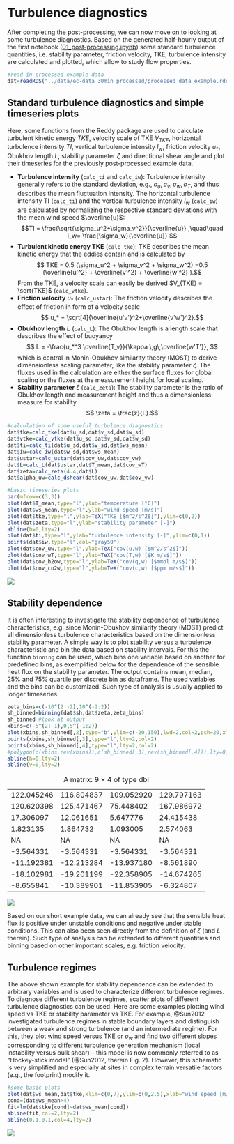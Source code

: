 # Turbulence diagnostics
After completing the post-processing, we can now move on to looking at some turbulence diagnostics. 
Based on the generated half-hourly output of the first notebook ([01_post-processing.ipynb](https://github.com/noctiluc3nt/ec_analyze/blob/main/notebooks/01_post-processing.ipynb)) some standard turbulence quantities, i.e. stability parameter, friction velocity, TKE, turbulence intensity are calculated and plotted, which allow to study flow properties.


```R
#read in processed example data
dat=readRDS("../data/ec-data_30min_processed/processed_data_example.rds")
```

## Standard turbulence diagnostics and simple timeseries plots
Here, some functions from the Reddy package are used to calculate turbulent kinetic energy $TKE$, velocity scale of TKE $V_{TKE}$, horizontal turbulence intensity $TI$, vertical turbulence intensity $I_w$, friction velocity $u_*$, Obukhov length $L$, stability parameter $\zeta$ and directional shear angle and plot their timeseries for the previously post-processed example data. <br>


- **Turbulence intensity** (`calc_ti` and `calc_iw`): Turbulence intensity generally refers to the standard deviation, e.g., $\sigma_u, \sigma_v, \sigma_w, \sigma_T$, and thus describes the mean fluctuation intensity. The horizontal turbulence intensity TI (`calc_ti`) and the vertical turbulence intensity $I_w$ (`calc_iw`) are calculated by normalizing the respective standard deviations with the mean wind speed $\overline{u}$:
$$TI = \frac{\sqrt{\sigma_u^2+\sigma_v^2}}{\overline{u}} ,\quad\quad I_w= \frac{\sigma_w}{\overline{u}} $$
- **Turbulent kinetic energy TKE** (`calc_tke`): TKE describes the mean kinetic energy that the eddies contain and is calculated by
 $$ TKE = 0.5 (\sigma_u^2 + \sigma_v^2 + \sigma_w^2) =0.5 (\overline{u'^2} + \overline{v'^2} + \overline{w'^2}  ).$$
 From the TKE, a velocity scale can easily be derived $V_{TKE} = \sqrt{TKE}$ (`calc_vtke`).
- **Friction velocity** $u_*$ (`calc_ustar`): The friction velocity describes the effect of friction in form of a velocity scale
$$ u_* = \sqrt[4]{\overline{u'v'}^2+\overline{v'w'}^2}.$$
- **Obukhov length** $L$ (`calc_L`): The Obukhov length is a length scale that describes the effect of buoyancy 
$$ L = -\frac{u_*^3 \overline{T_v}}{\kappa \,g\,\overline{w'T'}}, $$
which is central in Monin-Obukhov similarity theory (MOST) to derive dimensionless scaling parameter, like the stability parameter $\zeta$.
The fluxes used in the calculation are either the surface fluxes for global scaling or the fluxes at the measurement height for local scaling.
- **Stability parameter** $\zeta$ (`calc_zeta`): The stability parameter is the ratio of Obukhov length and measurement height and thus a dimensionless measure for stability
$$ \zeta = \frac{z}{L}.$$


```R
#calculation of some useful turbulence diagnostics
dat$tke=calc_tke(dat$u_sd,dat$v_sd,dat$w_sd)
dat$vtke=calc_vtke(dat$u_sd,dat$v_sd,dat$w_sd)
dat$ti=calc_ti(dat$u_sd,dat$v_sd,dat$ws_mean)
dat$iw=calc_iw(dat$w_sd,dat$ws_mean)
dat$ustar=calc_ustar(dat$cov_uw,dat$cov_vw)
dat$L=calc_L(dat$ustar,dat$T_mean,dat$cov_wT)
dat$zeta=calc_zeta(4.4,dat$L)
dat$alpha_uw=calc_dshear(dat$cov_uw,dat$cov_vw)
```


```R
#basic timeseries plots
par(mfrow=c(3,3))
plot(dat$T_mean,type="l",ylab="temperature [°C]")
plot(dat$ws_mean,type="l",ylab="wind speed [m/s]")
plot(dat$tke,type="l",ylab=TeX("TKE [$m^2/s^2$]"),ylim=c(0,2))
plot(dat$zeta,type="l",ylab="stability parameter [-]")
abline(h=0,lty=2)
plot(dat$ti,type="l",ylab="turbulence intensity [-]",ylim=c(0,1))
points(dat$iw,type="l",col="gray50")
plot(dat$cov_uw,type="l",ylab=TeX("cov(u,w) [$m^2/s^2$]"))
plot(dat$cov_wT,type="l",ylab=TeX("cov(T,w) [$K m/s$]"))
plot(dat$cov_h2ow,type="l",ylab=TeX("cov(q,w) [$mmol m/s$]"))
plot(dat$cov_co2w,type="l",ylab=TeX("cov(c,w) [$ppm m/s$]"))
```


    
![](figures/fig_0201.png)
    


## Stability dependence
It is often interesting to investigate the stability dependence of turbulence characteristics, e.g. since Monin-Obukhov similarity theory (MOST) predict all dimensionless turbulence characteristics based on the dimensionless stability parameter. A simple way is to plot stability versus a turbulence characteristic and bin the data based on stability intervals. For this the function `binning` can be used, which bins one variable based on another for predefined bins, as exemplified below for the dependence of the sensible heat flux on the stability parameter. The output contains mean, median, 25% and 75% quartile per discrete bin as dataframe. The used variables and the bins can be customized. Such type of analysis is usually applied to longer timeseries. 


```R
zeta_bins=c(-10^(2:-2),10^(-2:2))
sh_binned=binning(dat$sh,dat$zeta,zeta_bins)
sh_binned #look at output
xbins=c(-5^(2:-1),0,5^(-1:2))
plot(xbins,sh_binned[,2],type="b",ylim=c(-20,150),lwd=2,col=2,pch=20,xlab="stability parameter [-]",ylab=TeX("SH [W/m$^2$]"))
points(xbins,sh_binned[,3],type="l",lty=2,col=2)
points(xbins,sh_binned[,4],type="l",lty=2,col=2)
#polygon(c(xbins,rev(xbins)),c(sh_binned[,3],rev(sh_binned[,4])),lty=0,col=rgb(0.8,0,0,0.2) )
abline(h=0,lty=2)
abline(v=0,lty=2)
```


<table class="dataframe">
<caption>A matrix: 9 × 4 of type dbl</caption>
<tbody>
	<tr><td>122.045246</td><td>116.804837</td><td>109.052920</td><td>129.797163</td></tr>
	<tr><td>120.620398</td><td>125.471467</td><td> 75.448402</td><td>167.986972</td></tr>
	<tr><td> 17.306097</td><td> 12.061651</td><td>  5.647776</td><td> 24.415438</td></tr>
	<tr><td>  1.823135</td><td>  1.864732</td><td>  1.093005</td><td>  2.574063</td></tr>
	<tr><td>        NA</td><td>        NA</td><td>        NA</td><td>        NA</td></tr>
	<tr><td> -3.564331</td><td> -3.564331</td><td> -3.564331</td><td> -3.564331</td></tr>
	<tr><td>-11.192381</td><td>-12.213284</td><td>-13.937180</td><td> -8.561890</td></tr>
	<tr><td>-18.102981</td><td>-19.201199</td><td>-22.358905</td><td>-14.674265</td></tr>
	<tr><td> -8.655841</td><td>-10.389901</td><td>-11.853905</td><td> -6.324807</td></tr>
</tbody>
</table>




    
![](figures/fig_0202.png)
    


Based on our short example data, we can already see that the sensible heat flux is positive under unstable conditions and negative under stable conditions. This can also been seen directly from the definition of $\zeta$ (and $L$ therein). Such type of analysis can be extended to different quantities and binning based on other important scales, e.g. friction velocity. <!-- mention some example studies here-->

## Turbulence regimes
The above shown example for stability dependence can be extended to arbitrary variables and is used to characterize different turbulence regimes. 
To diagnose different turbulence regimes, scatter plots of different turbulence diagnostics can be used. Here are some examples plotting wind speed vs TKE or stability parameter vs TKE. For example, @Sun2012 investigated turbulence regimes in stable boundary layers and distinguish between a weak and strong turbulence (and an intermediate regime). For this, they plot wind speed versus TKE or $\sigma_w$ and find two different slopes corresponding to different turbulence generation mechanism (local instability versus bulk shear) -- this model is now commonly referred to as "Hockey-stick model" (@Sun2012, therein Fig. 2). However, this schematic is very simplified and especially at sites in complex terrain versatile factors (e.g., the footprint) modify it.


```R
#some basic plots
plot(dat$ws_mean,dat$tke,xlim=c(0,7),ylim=c(0,2.5),xlab="wind speed [m/s]",ylab=TeX("TKE [$m^2/s^2$]"),cex=2,pch=20,col=rgb(0,0,0,0.4))
cond=(dat$ws_mean>4)
fit=lm(dat$tke[cond]~dat$ws_mean[cond])
abline(fit,col=2,lty=2)
abline(0.1,0.1,col=4,lty=2)
```


    
![](figures/fig_0203.png)

    